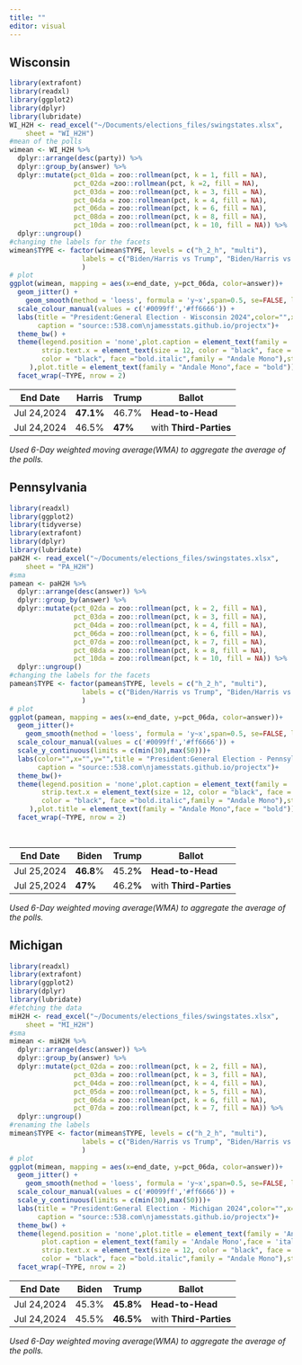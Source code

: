 ```yaml
---
title: ""
editor: visual
---
```


## Wisconsin

```r
library(extrafont)
library(readxl)
library(ggplot2)
library(dplyr)
library(lubridate) 
WI_H2H <- read_excel("~/Documents/elections_files/swingstates.xlsx", 
    sheet = "WI_H2H")
#mean of the polls
wimean <- WI_H2H %>%
  dplyr::arrange(desc(party)) %>% 
  dplyr::group_by(answer) %>% 
  dplyr::mutate(pct_01da = zoo::rollmean(pct, k = 1, fill = NA),
                pct_02da =zoo::rollmean(pct, k =2, fill = NA),
                pct_03da = zoo::rollmean(pct, k = 3, fill = NA),
                pct_04da = zoo::rollmean(pct, k = 4, fill = NA),
                pct_06da = zoo::rollmean(pct, k = 6, fill = NA),
                pct_08da = zoo::rollmean(pct, k = 8, fill = NA),
                pct_10da = zoo::rollmean(pct, k = 10, fill = NA)) %>% 
  dplyr::ungroup()  
#changing the labels for the facets
wimean$TYPE <- factor(wimean$TYPE, levels = c("h_2_h", "multi"),
                  labels = c("Biden/Harris vs Trump", "Biden/Harris vs Trump with Third Parties")
                  )  
# plot 
ggplot(wimean, mapping = aes(x=end_date, y=pct_06da, color=answer))+
  geom_jitter() +
    geom_smooth(method = 'loess', formula = 'y~x',span=0.5, se=FALSE, lwd=1)+
  scale_colour_manual(values = c('#0099ff','#ff6666')) +
  labs(title = "President:General Election - Wisconsin 2024",color="",x="",y="",
       caption = "source::538.com\njamesstats.github.io/projectx")+
  theme_bw() +
  theme(legend.position = 'none',plot.caption = element_text(family = 'Andale Mono',face = 'italic'),
        strip.text.x = element_text(size = 12, color = "black", face = "bold.italic",family = "Andale Mono"),strip.text.y = element_text(size = 8,
        color = "black", face ="bold.italic",family = "Andale Mono"),strip.background = element_rect(color="black", fill="white", size=0.5, linetype="solid"
     ),plot.title = element_text(family = "Andale Mono",face = "bold"))+ 
  facet_wrap(~TYPE, nrow = 2) 
```

| End Date    | Harris    | Trump   | Ballot                 |
|-------------|-----------|---------|------------------------|
| Jul 24,2024 | **47.1%** | 46.7%   | **Head-to-Head**       |
| Jul 24,2024 | 46.5%     | **47%** | with **Third-Parties** |

*Used 6-Day weighted moving average(WMA) to aggregate the average of the polls.*

## Pennsylvania

```r

library(readxl)
library(ggplot2)
library(tidyverse) 
library(extrafont) 
library(dplyr)
library(lubridate) 
paH2H <- read_excel("~/Documents/elections_files/swingstates.xlsx", 
    sheet = "PA_H2H")
#sma
pamean <- paH2H %>%
  dplyr::arrange(desc(answer)) %>% 
  dplyr::group_by(answer) %>% 
  dplyr::mutate(pct_02da = zoo::rollmean(pct, k = 2, fill = NA),
                pct_03da = zoo::rollmean(pct, k = 3, fill = NA),
                pct_04da = zoo::rollmean(pct, k = 4, fill = NA),
                pct_06da = zoo::rollmean(pct, k = 6, fill = NA),
                pct_07da = zoo::rollmean(pct, k = 7, fill = NA),
                pct_08da = zoo::rollmean(pct, k = 8, fill = NA),
                pct_10da = zoo::rollmean(pct, k = 10, fill = NA)) %>% 
  dplyr::ungroup() 
#changing the labels for the facets
pamean$TYPE <- factor(pamean$TYPE, levels = c("h_2_h", "multi"),
                  labels = c("Biden/Harris vs Trump", "Biden/Harris vs Trump with Third Parties")
                  )  
# plot 
ggplot(pamean, mapping = aes(x=end_date, y=pct_06da, color=answer))+
  geom_jitter()+
    geom_smooth(method = 'loess', formula = 'y~x',span=0.5, se=FALSE, lwd=1)+
  scale_colour_manual(values = c('#0099ff','#ff6666')) +
  scale_y_continuous(limits = c(min(30),max(50)))+
  labs(color="",x="",y="",title = "President:General Election - Pennsylvania 2024",
       caption = "source::538.com\njamesstats.github.io/projectx")+
  theme_bw()+
  theme(legend.position = 'none',plot.caption = element_text(family = 'Andale Mono',face = 'italic'),
        strip.text.x = element_text(size = 12, color = "black", face = "bold.italic",family = "Andale Mono"),strip.text.y = element_text(size = 8,
        color = "black", face ="bold.italic",family = "Andale Mono"),strip.background = element_rect(color="black", fill="white", size=0.5, linetype="solid"
     ),plot.title = element_text(family = "Andale Mono",face = "bold"))+ 
  facet_wrap(~TYPE, nrow = 2)  

  
```

| End Date    | Biden     | Trump     | Ballot                 |
|-------------|-----------|-----------|------------------------|
| Jul 25,2024 | **46.8**% | 45.2**%** | **Head-to-Head**       |
| Jul 25,2024 | **47%**   | 46.2**%** | with **Third-Parties** |

*Used 6-Day weighted moving average(WMA) to aggregate the average of the polls.*

## Michigan

```r

library(readxl)
library(extrafont) 
library(ggplot2)
library(dplyr)
library(lubridate) 
#fetching the data
miH2H <- read_excel("~/Documents/elections_files/swingstates.xlsx", 
    sheet = "MI_H2H")
#sma
mimean <- miH2H %>%
  dplyr::arrange(desc(answer)) %>% 
  dplyr::group_by(answer) %>% 
  dplyr::mutate(pct_02da = zoo::rollmean(pct, k = 2, fill = NA),
                pct_03da = zoo::rollmean(pct, k = 3, fill = NA),
                pct_04da = zoo::rollmean(pct, k = 4, fill = NA),
                pct_05da = zoo::rollmean(pct, k = 5, fill = NA),
                pct_06da = zoo::rollmean(pct, k = 6, fill = NA),
                pct_07da = zoo::rollmean(pct, k = 7, fill = NA)) %>%  
  dplyr::ungroup() 
#renaming the labels
mimean$TYPE <- factor(mimean$TYPE, levels = c("h_2_h", "multi"),
                  labels = c("Biden/Harris vs Trump", "Biden/Harris vs Trump with Third Parties")
                  )  
# plot 
ggplot(mimean, mapping = aes(x=end_date, y=pct_06da, color=answer))+
  geom_jitter() +
    geom_smooth(method = 'loess', formula = 'y~x',span=0.5, se=FALSE, lwd=1)+
  scale_colour_manual(values = c('#0099ff','#ff6666')) +
  scale_y_continuous(limits = c(min(30),max(50)))+
  labs(title = "President:General Election - Michigan 2024",color="",x="",y="",
       caption = "source::538.com\njamesstats.github.io/projectx")+
  theme_bw() +
  theme(legend.position = 'none',plot.title = element_text(family = 'Andale Mono',face = 'bold'),
        plot.caption = element_text(family = 'Andale Mono',face = 'italic'),
        strip.text.x = element_text(size = 12, color = "black", face = "bold.italic",family = "Andale Mono"),strip.text.y = element_text(size = 8,
        color = "black", face ="bold.italic",family = "Andale Mono"),strip.background = element_rect(color="black", fill="white", size=0.5, linetype="solid"))+ 
  facet_wrap(~TYPE, nrow = 2) 
```

| End Date    | Biden | Trump     | Ballot                 |
|-------------|-------|-----------|------------------------|
| Jul 24,2024 | 45.3% | **45.8%** | **Head-to-Head**       |
| Jul 24,2024 | 45.5% | **46.5%** | with **Third-Parties** |

*Used 6-Day weighted moving average(WMA) to aggregate the average of the polls.*
